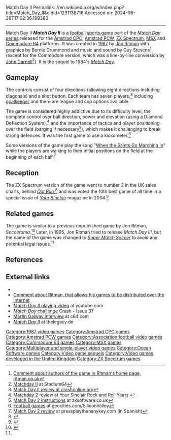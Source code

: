 Match Day II
Permalink: //en.wikipedia.org/w/index.php?title=Match_Day_II&oldid=1231138716
Accessed on: 2024-06-26T17:02:36.199380



------
Match Day II
{{Short description|1987 video game}}
{{Infobox video game
|title = Matchday II
|image = MatchDay 2 Cover.jpg
|caption = ZX Spectrum Cover art
|developer = [[Jon Ritman]]
|publisher = [[Ocean Software]]
|released = [[1987 in video gaming|1987]]
|genre = [[Sports]]
|modes = 1 or 2 players
|platforms = [[Amstrad CPC]], [[Amstrad PCW]], [[Commodore 64]], [[MSX]], [[ZX Spectrum]]
}}
'''''Match Day II''''' is a [[Football (soccer)|football]] [[sports game]] part of the [[Match Day (series)|''Match Day'' series]] released for the [[Amstrad CPC]], [[Amstrad PCW]], [[ZX Spectrum]], [[MSX]] and [[Commodore 64]] platforms. It was created in [[1987 in video gaming|1987]] by [[Jon Ritman]] with graphics by Bernie Drummond and music and sound by Guy Stevens<ref>[http://www.jonritman.f2s.com/games/md2/index.htm Comment about authors of the game in Ritman's home page, ritman.co.uk]</ref> (except for the Commodore version, which was a line-by-line conversion by [[John Darnell]]<ref>[http://s64.emuunlim.com/reviews/matchday2.htm Matchday II] {{Webarchive|url=https://web.archive.org/web/20080724053455/http://s64.emuunlim.com/reviews/matchday2.htm |date=2008-07-24}} at Stadium64</ref>). It is the sequel to 1984's ''[[Match Day (video game)|Match Day]]''.

==Gameplay==
The controls consist of four directions (allowing eight directions including diagonals) and a shot button. Each team has seven players,<ref>[http://www.crashonline.org.uk/48/matchday2.htm Match Day II review at crashonline.org]</ref> including [[Goalkeeper (association football)|goalkeeper]] and there are league and cup options available.

The game is considered highly addictive due to its difficulty level, the complete control over ball direction, power and elevation (using a Diamond Deflection System),<ref>[http://www.ysrnry.co.uk/articles/matchdayii.htm Matchday 2 review at Your Sinclair Rock and Roll Years] {{webarchive|url=https://web.archive.org/web/20080221113802/http://www.ysrnry.co.uk/articles/matchdayii.htm |date=2008-02-21}}</ref> and the importance of tactics and player positioning over the field (barging if necessary<ref>[http://www.zxsoftware.co.uk/zxsoftware/SinclairData/M/instructions/MatchDay2.txt Match Day 2 instructions]{{dead link|date=January 2018 |bot=InternetArchiveBot|fix-attempted=yes}} at zxsoftware.co.uk</ref>), which makes it challenging to break strong defences. It was the first game to use a kickometer.<ref>[https://web.archive.org/web/20000516151934/http://www.geocities.com/SiliconValley/Heights/5874/footy.htm Football games] at geocities.com/SiliconValley</ref>

Some versions of the game play the song "[[When the Saints Go Marching In]]" while the players are walking to their initial positions on the field at the beginning of each half.<ref>[http://www.pressplaythenanykey.com/reviews/m.php Match Day 2 review] at pressplaythenanykey.com (in Spanish)</ref>

==Reception==
{{Video game reviews
| award1Pub = ''Crash''
| award1 = Crash Smash
| award2Pub = ''Sinclair User''
| award2 = SU Classic
| award3Pub = ''Your Sinclair''
| award3 = Megagame 
}}
The ZX Spectrum version  of the game went to number 2 in the UK sales charts, behind ''[[Out Run]]'',<ref>{{Cite web |url=http://ysrnry.co.uk/ys27.htm |title=Archived copy |access-date=2014-06-15 |archive-url=https://web.archive.org/web/20140620184654/http://ysrnry.co.uk/ys27.htm |archive-date=2014-06-20 |url-status=dead}}</ref> and was voted the 10th best game of all time in a special issue of ''[[Your Sinclair]]'' magazine in 2004.<ref>{{cite journal|title=Top 50 Games of All Time|journal=Your Sinclair|date=November 2004|publisher=Imagine Publishing}}</ref>

==Related games==
The game is similar to a previous unpublished game by Jon Ritman, ''Soccerama''.<ref name=amstradmuseuminterview>{{Cite web |url=http://perso.wanadoo.es/amstradcpc/interviews/ritman.html |title=Interview with Ritman at amstradmuseum.com |access-date=2010-11-29 |archive-url=https://web.archive.org/web/20090607085726/http://perso.wanadoo.es/amstradcpc/interviews/ritman.html |archive-date=2009-06-07 |url-status=dead}}</ref> Later, in 1995, Jon Ritman tried to release ''Match Day III'', but the name of the game was changed to ''[[Super Match Soccer]]'' to avoid any potential legal issues.<ref name=amstradmuseuminterview />

==References==
{{reflist}}

==External links==
* {{WoS game|id=0003070}}
* [http://www.nvg.ntnu.no/sinclair/faq/whereis2.html#R Comment about Ritman, that allows his games to be distributed over the Internet]
* [https://www.youtube.com/watch?v=S-HAotth9Mk ''Match Day II'' playing video] at youtube.com
* [http://www.crashonline.org.uk/37/matchday.htm ''Match Day'' challenge] Crash - Issue 37
* [http://www.c64.com/interviews/galway.html Martin Galway interview] at c64.com
* [https://web.archive.org/web/20080315041521/http://www.thelegacy.de/Museum/game.php3?titel_id=2475&game_id=2502 ''Match Day II''] at thelegacy.de

[[Category:1987 video games]]
[[Category:Amstrad CPC games]]
[[Category:Amstrad PCW games]]
[[Category:Association football video games]]
[[Category:Commodore 64 games]]
[[Category:MSX games]]
[[Category:Multiplayer and single-player video games]]
[[Category:Ocean Software games]]
[[Category:Video game sequels]]
[[Category:Video games developed in the United Kingdom]]
[[Category:ZX Spectrum games]]
